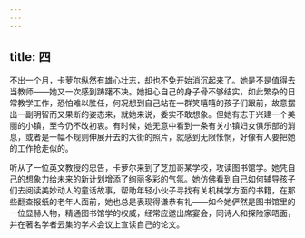```yaml
---
---
---
```

title: 四
---




不出一个月，卡萝尔纵然有雄心壮志，却也不免开始消沉起来了。她是不是值得去当教师——她又一次感到踌躇不决。她担心自己的身子骨不够结实，如此繁杂的日常教学工作，恐怕难以胜任，何况想到自己站在一群笑嘻嘻的孩子们跟前，故意摆出一副明智而又果断的姿态来，就她来说，委实不敢想象。但她有志于兴建一个美丽的小镇，至今仍不改初衷。有时候，她无意中看到一条有关小镇妇女俱乐部的消息，或者是一幅不规则伸展开去的大街的照片，就感到无限怅惘，好像有人要把她的工作抢走似的。

听从了一位英文教授的忠告，卡萝尔来到了芝加哥某学校，攻读图书馆学。她凭自己的想象力给未来的新计划增添了绚丽多彩的气氛。她仿佛看到自己如何辅导孩子们去阅读美妙动人的童话故事，帮助年轻小伙子寻找有关机械学方面的书籍，在那些翻查报纸的老年人面前，她也总是表现得谦恭有礼——如今她俨然是图书馆里的一位显赫人物，精通图书馆学的权威，经常应邀出席宴会，同诗人和探险家晤面，并在著名学者云集的学术会议上宣读自己的论文。
